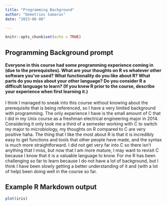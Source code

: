 ```yaml
---
title: "Programming Background"
author: "Demetrios Samaras"
date: "2023-06-08"

---
```


```r
knitr::opts_chunk$set(echo = TRUE)
```

## Programming Background prompt 

#### Everyone in this course had some programming experience coming in (due to the prerequisites).  What are your thoughts on R vs whatever other software you've used?  What functionality do you like about R?  What parts do you miss about your other language?  Do you consider R a difficult language to learn? (If you knew R prior to the course, describe your experience when first learning it.)

I think I managed to sneak into this course without knowing about the prerequisite that is being referenced, so I have a very limited background with programming. The only experience I have is the small amount of C that I did in my Unix course as a freshman electrical engineering major in 2014. Considering it only took me a third of a semester working with C to switch my major to microbiology, my thoughts on R compared to C are very positive haha.  The thing that I like the most about R is that it is incredibly easy to get functions and tools that other people have made, and the syntax is much more straightforward. I did not get very far into C so there isn’t anything that I miss, but now that I am more mature, I may want to revisit C because I know that it is a valuable language to know. For me R has been challenging so far to learn because I do not have a lot of background, but I think I have been slowly getting a better understanding of it and (with a lot of help) been doing well in the course so far. 

## Example R Markdown output

```r

plot(iris)

```

